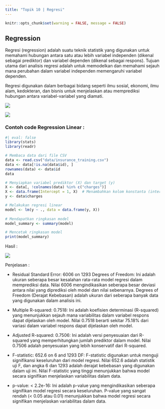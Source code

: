 ---
title: "Topik 10 | Regresi"
---

```{r setup, include=FALSE}
knitr::opts_chunk$set(warning = FALSE, message = FALSE) 
```

## Regression

Regresi (regression) adalah suatu teknik statistik yang digunakan untuk memahami hubungan antara satu atau lebih variabel independen (dikenal sebagai prediktor) dan variabel dependen (dikenal sebagai respons). Tujuan utama dari analisis regresi adalah untuk memodelkan dan memahami sejauh mana perubahan dalam variabel independen memengaruhi variabel dependen.

Regresi digunakan dalam berbagai bidang seperti ilmu sosial, ekonomi, ilmu alam, kedokteran, dan bisnis untuk menjelaskan atau memprediksi hubungan antara variabel-variabel yang diamati.

::: {layout-ncol="2"}
![](images/ssreg1-02.png)

![](images/ssreg2-02.png)
:::


### **Contoh code Regression Linear :**

```{r}
#| eval: false
library(stats)
library(readr)

# Membaca data dari file CSV
data <- read.csv("data/insurance_training.csv")
data <- data[!is.na(data$id), ]
rownames(data) <- data$id
data

# Menyiapkan variabel prediktor (X) dan target (y)
X <- data[, !colnames(data) %in% c("charges")]
X <- data.frame(Intercept = 1, X)  # Menambahkan kolom konstanta (intercept)
y <- data$charges

# Melakukan regresi linear
model <- lm(y ~ ., data = data.frame(y, X))
 
# Mendapatkan ringkasan model
model_summary <- summary(model)

# Mencetak ringkasan model
print(model_summary)


```

Hasil :

![](images/Screenshot%20(160).png){fig-align="center"}

Penjelasan :

-   Residual Standard Error: 6006 on 1293 Degrees of Freedom: Ini adalah ukuran seberapa besar kesalahan rata-rata model regresi dalam memprediksi data. Nilai 6006 mengindikasikan seberapa besar deviasi antara nilai yang diprediksi oleh model dan nilai sebenarnya. Degrees of Freedom (Derajat Kebebasan) adalah ukuran dari seberapa banyak data yang digunakan dalam analisis ini.

-   Multiple R-squared: 0.7518: Ini adalah koefisien determinasi (R-squared) yang menunjukkan sejauh mana variabilitas dalam variabel respons dapat dijelaskan oleh model. Nilai 0.7518 berarti sekitar 75.18% dari variasi dalam variabel respons dapat dijelaskan oleh model.

-   Adjusted R-squared: 0.7506: Ini adalah versi penyesuaian dari R-squared yang memperhitungkan jumlah prediktor dalam model. Nilai 0.7506 adalah penyesuaian yang lebih konservatif dari R-squared.

-   F-statistic: 652.6 on 6 and 1293 DF: F-statistic digunakan untuk menguji signifikansi keseluruhan dari model regresi. Nilai 652.6 adalah statistik uji F, dan angka 6 dan 1293 adalah derajat kebebasan yang digunakan dalam uji ini. Nilai F-statistic yang tinggi menunjukkan bahwa model secara signifikan menjelaskan variabilitas dalam data.

-   p-value: \< 2.2e-16: Ini adalah p-value yang mengindikasikan seberapa signifikan model regresi secara keseluruhan. P-value yang sangat rendah (\< 0.05 atau 0.01) menunjukkan bahwa model regresi secara signifikan menjelaskan variabilitas dalam data.
